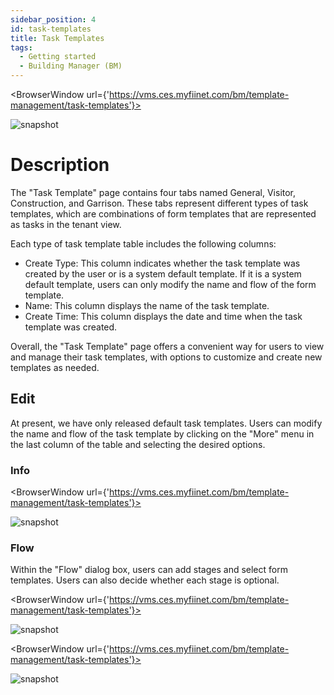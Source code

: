 ---
sidebar_position: 4
id: task-templates
title: Task Templates
tags:
  - Getting started
  - Building Manager (BM)
---


<BrowserWindow url={'https://vms.ces.myfiinet.com/bm/template-management/task-templates'}>

![snapshot](/assets/bm/bm-task-template-zh-hant.png)

</BrowserWindow>

# Description

The "Task Template" page contains four tabs named General, Visitor, Construction, and Garrison. These tabs represent different types of task templates, which are combinations of form templates that are represented as tasks in the tenant view.

Each type of task template table includes the following columns:

- Create Type: This column indicates whether the task template was created by the user or is a system default template. If it is a system default template, users can only modify the name and flow of the form template.
- Name: This column displays the name of the task template.
- Create Time: This column displays the date and time when the task template was created.

Overall, the "Task Template" page offers a convenient way for users to view and manage their task templates, with options to customize and create new templates as needed.

## Edit

At present, we have only released default task templates. Users can modify the name and flow of the task template by clicking on the "More" menu in the last column of the table and selecting the desired options.

### Info

<BrowserWindow url={'https://vms.ces.myfiinet.com/bm/template-management/task-templates'}>

![snapshot](/assets/bm/bm-edit-task-template-zh-hant.png)

</BrowserWindow>

### Flow

Within the "Flow" dialog box, users can add stages and select form templates. Users can also decide whether each stage is optional.

<BrowserWindow url={'https://vms.ces.myfiinet.com/bm/template-management/task-templates'}>

![snapshot](/assets/bm/bm-view-task-template-flow-zh-hant.png)

</BrowserWindow>

<BrowserWindow url={'https://vms.ces.myfiinet.com/bm/template-management/task-templates'}>

![snapshot](/assets/bm/bm-edit-task-template-flow-zh-hant.png)

</BrowserWindow>
